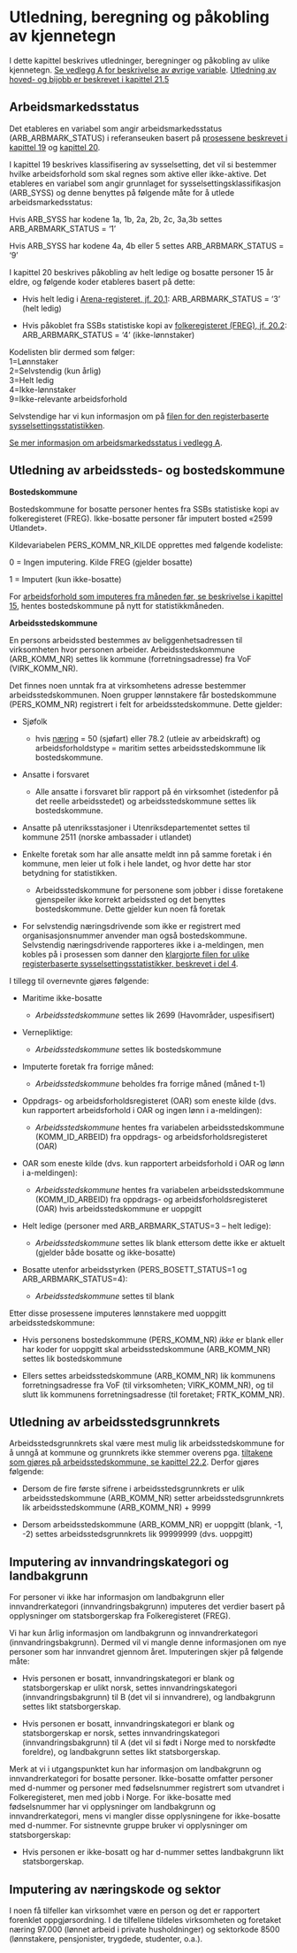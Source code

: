 # Utledning, beregning og påkobling av kjennetegn

I dette kapittel beskrives utledninger, beregninger og påkobling av
ulike kjennetegn. [Se vedlegg A for beskrivelse av øvrige variable](VedleggA.html).
[Utledning av hoved- og bijobb er beskrevet i kapittel 21.5](#utledning-av-hoved--og-biarbeidsforhold)

## Arbeidsmarkedsstatus

Det etableres en variabel som angir arbeidsmarkedsstatus
(ARB_ARBMARK_STATUS) i referanseuken basert på [prosessene beskrevet i
kapittel 19](Klassifisering-arbfogsyss.html) og [kapittel 20](Koblepå-heltarbl-utenfor-arbstyrken.html).

I kapittel 19 beskrives klassifisering av sysselsetting, det vil si
bestemmer hvilke arbeidsforhold som skal regnes som aktive eller
ikke-aktive. Det etableres en variabel som angir grunnlaget for
sysselsettingsklassifikasjon (ARB_SYSS) og denne benyttes på følgende
måte for å utlede arbeidsmarkedsstatus:

Hvis ARB_SYSS har kodene 1a, 1b, 2a, 2b, 2c, 3a,3b settes
ARB_ARBMARK_STATUS = '1'

Hvis ARB_SYSS har kodene 4a, 4b eller 5 settes ARB_ARBMARK_STATUS = '9'

I kapittel 20 beskrives påkobling av helt ledige og bosatte personer 15
år eldre, og følgende koder etableres basert på dette:

-   Hvis helt ledig i [Arena-registeret, jf. 20.1](#helt-ledige-fra-arena-registeret): ARB_ARBMARK_STATUS =
    '3' (helt ledig)

-   Hvis påkoblet fra SSBs statistiske kopi av [folkeregisteret (FREG),
    jf. 20.2](#bosatte-personer-15-år-eller-eldre): ARB_ARBMARK_STATUS = '4' (ikke-lønnstaker)

Kodelisten blir dermed som følger:\
1=Lønnstaker\
2=Selvstendig (kun årlig)\
3=Helt ledig\
4=Ikke-lønnstaker\
9=Ikke-relevante arbeidsforhold 

Selvstendige har vi kun informasjon om på [filen for den registerbaserte
sysselsettingsstatistikken](Del4-klargjoringavdata-regsys.html).

[Se mer informasjon om arbeidsmarkedsstatus i vedlegg A](VedleggA.html).

## Utledning av arbeidssteds- og bostedskommune

**Bostedskommune**

Bostedskommune for bosatte personer hentes fra SSBs statistiske kopi av
folkeregisteret (FREG). Ikke-bosatte personer får imputert bosted «2599
Utlandet».

Kildevariabelen PERS_KOMM_NR_KILDE opprettes med følgende kodeliste:

0 = Ingen imputering. Kilde FREG (gjelder bosatte)

1 = Imputert (kun ikke-bosatte)

For [arbeidsforhold som imputeres fra måneden før, se beskrivelse i kapittel 15](Imputering-fra-perioden-før.html),
hentes bostedskommune på nytt for statistikkmåneden.

**Arbeidsstedskommune**

En persons arbeidssted bestemmes av beliggenhetsadressen til
virksomheten hvor personen arbeider. Arbeidsstedskommune (ARB_KOMM_NR)
settes lik kommune (forretningsadresse) fra VoF (VIRK_KOMM_NR).

Det finnes noen unntak fra at virksomhetens adresse bestemmer
arbeidsstedskommunen. Noen grupper lønnstakere får bostedskommune
(PERS_KOMM_NR) registrert i felt for arbeidsstedskommune. Dette gjelder:

-   Sjøfolk

    -   hvis [næring](https://www.ssb.no/klass/klassifikasjoner/6) = 50
        (sjøfart) eller 78.2 (utleie av arbeidskraft) og
        arbeidsforholdstype = maritim settes arbeidsstedskommune lik
        bostedskommune.

-   Ansatte i forsvaret

    -   Alle ansatte i forsvaret blir rapport på én virksomhet
        (istedenfor på det reelle arbeidsstedet) og arbeidsstedskommune
        settes lik bostedskommune.

-   Ansatte på utenriksstasjoner i Utenriksdepartementet settes til
    kommune 2511 (norske ambassader i utlandet)

-   Enkelte foretak som har alle ansatte meldt inn på samme foretak i én
    kommune, men leier ut folk i hele landet, og hvor dette har stor
    betydning for statistikken.

    -   Arbeidsstedskommune for personene som jobber i disse foretakene
        gjenspeiler ikke korrekt arbeidssted og det benyttes
        bostedskommune. Dette gjelder kun noen få foretak

-   For selvstendig næringsdrivende som ikke er registrert med
    organisasjonsnummer anvender man også bostedskommune. Selvstendig
    næringsdrivende rapporteres ikke i a-meldingen, men kobles på i
    prosessen som danner den [klargjorte filen for ulike registerbaserte
    sysselsettingsstatistikker, beskrevet i del 4](Del4-klargjoringavdata-regsys.html).

I tillegg til overnevnte gjøres følgende:

-   Maritime ikke-bosatte

    -   *Arbeidsstedskommune* settes lik 2699 (Havområder, uspesifisert)

-   Vernepliktige:

    -   *Arbeidsstedskommune* settes lik bostedskommune

-   Imputerte foretak fra forrige måned:

    -   *Arbeidsstedskommune* beholdes fra forrige måned (måned t-1)

-   Oppdrags- og arbeidsforholdsregisteret (OAR) som eneste kilde (dvs.
    kun rapportert arbeidsforhold i OAR og ingen lønn i a-meldingen):

    -   *Arbeidsstedskommune* hentes fra variabelen arbeidsstedskommune
        (KOMM_ID_ARBEID) fra oppdrags- og arbeidsforholdsregisteret
        (OAR)

-   OAR som eneste kilde (dvs. kun rapportert arbeidsforhold i OAR og
    lønn i a-meldingen):

    -   *Arbeidsstedskommune* hentes fra variabelen arbeidsstedskommune
        (KOMM_ID_ARBEID) fra oppdrags- og arbeidsforholdsregisteret (OAR) hvis
        arbeidsstedskommune er uoppgitt

-   Helt ledige (personer med ARB_ARBMARK_STATUS=3 -- helt ledige):

    -   *Arbeidsstedskommune* settes lik blank ettersom dette ikke er
        aktuelt (gjelder både bosatte og ikke-bosatte)

-   Bosatte utenfor arbeidsstyrken (PERS_BOSETT_STATUS=1 og
    ARB_ARBMARK_STATUS=4):

    -   *Arbeidsstedskommune* settes til blank

Etter disse prosessene imputeres lønnstakere med uoppgitt
arbeidsstedskommune:

-   Hvis personens bostedskommune (PERS_KOMM_NR) *ikke* er blank eller
    har koder for uoppgitt skal arbeidsstedskommune (ARB_KOMM_NR) settes
    lik bostedskommune

-   Ellers settes arbeidsstedskommune (ARB_KOMM_NR) lik kommunens
    forretningsadresse fra VoF (til virksomheten; VIRK_KOMM_NR), og til
    slutt lik kommunens forretningsadresse (til foretaket;
    FRTK_KOMM_NR).

## Utledning av arbeidsstedsgrunnkrets

Arbeidsstedsgrunnkrets skal være mest mulig lik arbeidsstedskommune for
å unngå at kommune og grunnkrets ikke stemmer overens pga. [tiltakene som
gjøres på arbeidsstedskommune, se kapittel 22.2](#utledning-av-arbeidssteds--og-bostedskommune). Derfor gjøres følgende:

-   Dersom de fire første sifrene i arbeidsstedsgrunnkrets er ulik
    arbeidsstedskommune (ARB_KOMM_NR) setter arbeidsstedsgrunnkrets lik
    arbeidsstedskommune (ARB_KOMM_NR) + 9999

-   Dersom arbeidsstedskommune (ARB_KOMM_NR) er uoppgitt (blank, -1, -2)
    settes arbeidsstedsgrunnkrets lik 99999999 (dvs. uoppgitt)

## Imputering av innvandringskategori og landbakgrunn 

For personer vi ikke har informasjon om landbakgrunn eller
innvandrerkategori (innvandringsbakgrunn) imputeres det verdier basert
på opplysninger om statsborgerskap fra Folkeregisteret (FREG).

Vi har kun årlig informasjon om landbakgrunn og innvandrerkategori
(innvandringsbakgrunn). Dermed vil vi mangle denne informasjonen om nye
personer som har innvandret gjennom året. Imputeringen skjer på følgende
måte:

-   Hvis personen er bosatt, innvandringskategori er blank og
    statsborgerskap er ulikt norsk, settes innvandringskategori
    (innvandringsbakgrunn) til B (det vil si innvandrere), og
    landbakgrunn settes likt statsborgerskap.

-   Hvis personen er bosatt, innvandringskategori er blank og
    statsborgerskap er norsk, settes innvandringskategori
    (innvandringsbakgrunn) til A (det vil si født i Norge med to
    norskfødte foreldre), og landbakgrunn settes likt statsborgerskap.

Merk at vi i utgangspunktet kun har informasjon om landbakgrunn og
innvandrerkategori for bosatte personer. Ikke-bosatte omfatter personer
med d-nummer og personer med fødselsnummer registrert som utvandret i
Folkeregisteret, men med jobb i Norge. For ikke-bosatte med
fødselsnummer har vi opplysninger om landbakgrunn og innvandrerkategori,
mens vi mangler disse opplysningene for ikke-bosatte med d-nummer. For
sistnevnte gruppe bruker vi opplysninger om statsborgerskap:

-   Hvis personen er ikke-bosatt og har d-nummer settes landbakgrunn
    likt statsborgerskap.

##  Imputering av næringskode og sektor 

I noen få tilfeller kan virksomhet være en person og det er rapportert
forenklet oppgjørsordning. I de tilfellene tildeles virksomheten og
foretaket næring 97.000 (lønnet arbeid i private husholdninger) og
sektorkode 8500 (lønnstakere, pensjonister, trygdede, studenter, o.a.).

